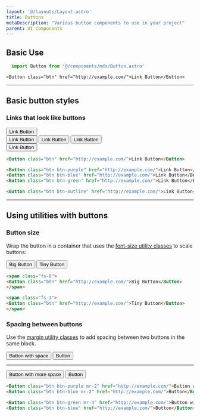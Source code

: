 ```yaml
---
layout: '@/layouts/Layout.astro'
title: Buttons
metaDescription: "Various button components to use in your project"
parent: UI Components
---
```



## Basic Use

```js
  import Button from '@/components/mdx/Button.astro'
```

```mdx
<Button class="btn" href="http://example.com/">Link Button</Button>
```

---

## Basic button styles

### Links that look like buttons

<Button class="btn" href="http://example.com/">Link Button</Button>
<br />
<Button class="btn btn-purple" href="http://example.com/">Link Button</Button>
<Button class="btn btn-blue" href="http://example.com/">Link Button</Button>
<Button class="btn btn-green" href="http://example.com/">Link Button</Button>
<br />
<Button class="btn btn-outline" href="http://example.com/">Link Button</Button>

```markdown
<Button class="btn" href="http://example.com/">Link Button</Button>

<Button class="btn btn-purple" href="http://example.com/">Link Button</Button>
<Button class="btn btn-blue" href="http://example.com/">Link Button</Button>
<Button class="btn btn-green" href="http://example.com/">Link Button</Button>

<Button class="btn btn-outline" href="http://example.com/">Link Button</Button>
```

***

## Using utilities with buttons

### Button size

Wrap the button in a container that uses the [font-size utility classes](/utilities/typography) to scale buttons:

<span class="fs-6">
<Button class="btn" href="http://example.com/">Big Button</Button>
</span>

<span class="fs-3">
<Button class="btn" href="http://example.com/">Tiny Button</Button>
</span>

```markdown
<span class="fs-8">
<Button class="btn" href="http://example.com/">Big Button</Button>
</span>

<span class="fs-3">
<Button class="btn" href="http://example.com/">Tiny Button</Button>
</span>
```

### Spacing between buttons

Use the [margin utility classes](/utilities/layout/) to add spacing between two buttons in the same block.


<Button class="btn btn-purple mr-2" href="http://example.com/">Button with space</Button>
<Button class="btn btn-blue mr-2" href="http://example.com/">Button</Button>

***

<Button class="btn btn-green mr-4" href="http://example.com/">Button with more space</Button>
<Button class="btn btn-blue" href="http://example.com/">Button</Button>


```markdown
<Button class="btn btn-purple mr-2" href="http://example.com/">Button with space</Button>
<Button class="btn btn-blue mr-2" href="http://example.com/">Button</Button>

<Button class="btn btn-green mr-4" href="http://example.com/">Button with more space</Button>
<Button class="btn btn-blue" href="http://example.com/">Button</Button>
```
